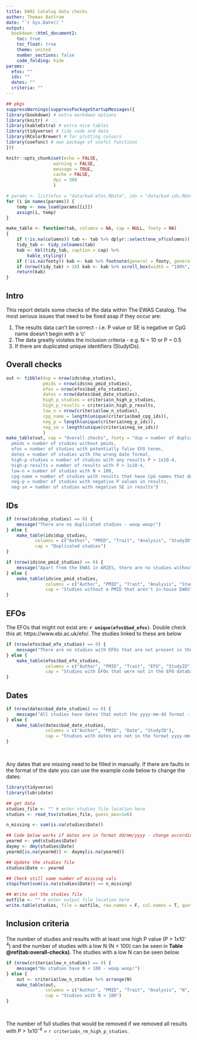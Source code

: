 ```yaml
---
title: EWAS Catalog data checks
author: Thomas Battram
date: "`r Sys.Date()`"
output:
  bookdown::html_document2:
    toc: true
    toc_float: true
    theme: united
    number_sections: false
    code_folding: hide
params:
  efos: ""
  ids: ""
  dates: ""
  criteria: ""
---
```


```r

## pkgs
suppressWarnings(suppressPackageStartupMessages({
library(bookdown) # extra markdown options
library(knitr) # ...
library(kableExtra) # extra nice tables
library(tidyverse) # tidy code and data
library(RColorBrewer) # for plotting colours
library(usefunc) # own package of useful functions
}))

knitr::opts_chunk$set(echo = FALSE, 
                  warning = FALSE, 
                  message = TRUE, 
                  cache = FALSE, 
                  dpi = 300 
                  )
```


```r
# params <- list(efos = "data/bad-efos.RData", ids = "data/bad-ids.RData", dates = "data/bad-dates.RData", criteria = "data/inclusion-criteria-checks.RData")
for (i in names(params)) {
    temp <- new_load(params[[i]])
    assign(i, temp)
}

make_table <- function(tab, columns = NA, cap = NULL, footy = NA)
{
    if (!is.na(columns)) tab <- tab %>% dplyr::select(one_of(columns))
    tidy_tab <- tidy_colnames(tab)
    kab <- kbl(tidy_tab, caption = cap) %>%
        kable_styling()
    if (!is.na(footy)) kab <- kab %>% footnote(general = footy, general_title = "", footnote_as_chunk = T)
    if (nrow(tidy_tab) > 10) kab <- kab %>% scroll_box(width = "100%", height = "450px")
    return(kab)
}

```

## Intro

This report details some checks of the data within The EWAS Catalog. The most serious issues that need to be fixed asap if they occur are:

1. The results data can't be correct - i.e. P value or SE is negative or CpG name doesn't begin with a 'c'
2. The data greatly violates the inclusion criteria - e.g. N = 10 or P = 0.5  
3. If there are duplicated unique identifiers (StudyIDs). 

## Overall checks

```r
out <- tibble(dup = nrow(ids$dup_studies), 
              pmids = nrow(ids$no_pmid_studies),
              efos = nrow(efos$bad_efo_studies),  
              dates = nrow(dates$bad_date_studies), 
              high_p_studies = criteria$n_high_p_studies, 
              high_p_results = criteria$n_high_p_results,
              low_n = nrow(criteria$low_n_studies), 
              cpg_name = length(unique(criteria$bad_cpg_ids)), 
              neg_p = length(unique(criteria$neg_p_ids)),
              neg_se = length(unique(criteria$neg_se_ids))
              )
make_table(out, cap = "Overall checks", footy = "dup = number of duplcated study IDs, 
  pmids = number of studies without pmids, 
  efos = number of studies with potentially false EFO terms, 
  dates = number of studies with the wrong date format, 
  high-p-studies = number of studies with any results P > 1x10-4, 
  high-p-results = number of results with P > 1x10-4, 
  low-n = number of studies with N < 100, 
  cpg-name = number of studies with results that have CpG names that don't start with a 'c', 
  neg-p = number of studies with negative P values in results, 
  neg-se = number of studies with negative SE in results")
```

## IDs

```r
if (nrow(ids$dup_studies) == 0) {
    message("There are no duplicated studies - woop woop!")
} else {
    make_table(ids$dup_studies, 
           columns = c("Author", "PMID", "Trait", "Analysis", "StudyID"), 
           cap = "Duplicated studies")    
}
```

```r
if (nrow(ids$no_pmid_studies) == 0) {
    message("Apart from the EWAS in ARIES, there are no studies without PMIDs - woop woop!")    
} else {
    make_table(ids$no_pmid_studies, 
               columns = c("Author", "PMID", "Trait", "Analysis", "StudyID"), 
               cap = "Studies without a PMID that aren't in-house EWAS")  
}
```

## EFOs

The EFOs that might not exist are: __`r unique(efos$bad_efos)`__. Double check this at: https://www.ebi.ac.uk/efo/. The studies linked to these are below

```r
if (nrow(efos$bad_efo_studies) == 0) {
    message("There are no studies with EFOs that are not present in the EBI database - woop woop!")    
} else {
    make_table(efos$bad_efo_studies, 
               columns = c("Author", "PMID", "Trait", "EFO", "StudyID"), 
               cap = "Studies with EFOs that were not in the EFO database")  
}
```

## Dates

```r
if (nrow(dates$bad_date_studies) == 0) {
    message("All studies have dates that match the yyyy-mm-dd format - woop woop!")    
} else {
    make_table(dates$bad_date_studies, 
               columns = c("Author", "PMID", "Date", "StudyID"), 
               cap = "Studies with dates are not in the format yyyy-mm-dd")  
}
```

<br>

Any dates that are missing need to be filled in manually. If there are faults in the format of the date you can use the example code below to change the dates:

```r

library(tidyverse)
library(lubridate)

## get data
studies_file <- "" # enter studies file location here
studies <- read_tsv(studies_file, guess_max=1e6)

n_missing <- sum(is.na(studies$Date))

## Code below works if dates are in format dd/mm/yyyy - change accordingly 
yearmd <- ymd(studies$Date)
daymy <- dmy(studies$Date) 
yearmd[is.na(yearmd)] <- daymy[is.na(yearmd)]

## Update the studies file
studies$Date <- yearmd

## Check still same number of missing vals
stopifnot(sum(is.na(studies$Date)) == n_missing)

## Write out the studies file
outfile <- "" # enter output file location here
write.table(studies, file = outfile, row.names = F, col.names = T, quote = F, sep = "\t")

```

## Inclusion criteria

The number of studies and results with at least one high P value (P > 1x10^-4^) and the number of studies with a low N (N < 100) can be seen in __Table \@ref(tab:overall-checks)__. The studies with a low N can be seen below.

```r
if (nrow(criteria$low_n_studies) == 0) {
    message("No studies have N < 100 - woop woop!")    
} else {
    out <- criteria$low_n_studies %>% arrange(N)
    make_table(out, 
               columns = c("Author", "PMID", "Trait", "Analysis", "N", "StudyID"), 
               cap = "Studies with N < 100")  
}
```

<br>

The number of full studies that would be removed if we removed all results with P > 1x10^-4^ = `r criteria$n_rm_high_p_studies`.

